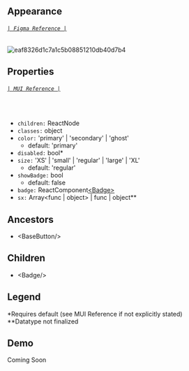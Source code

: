 
<Meta title='Components/IconButton' />

## Appearance
###### [`| Figma Reference |`](https://www.figma.com/file/P38agSWlZGpxD68uQdcRmp/Tarka-kit?node-id=17%3A9771)
![eaf8326d1c7a1c5b08851210db40d7b4](https://user-images.githubusercontent.com/77284270/185224755-a10d5702-1b92-4424-8387-080ab926d735.png)

## Properties
###### [`| MUI Reference |`](https://mui.com/material-ui/api/icon-button/)
<br/>

* `children:` ReactNode
* `classes:` object
* `color:` 'primary' | 'secondary' | 'ghost'
    * default: 'primary'
* `disabled:` bool\*
* `size:` 'XS' | 'small' | 'regular' | 'large' | 'XL'
   * default: 'regular'
* `showBadge:` bool
    * default: false
* `badge:` ReactComponent[&lt;Badge&gt;](https://github.com/tarkalabs/tarka-ui/wiki/Badge)
* `sx:` Array<func | object> | func | object\*\*

## Ancestors
* &lt;<LinkTo kind="Components/BaseButton" target="_blank">BaseButton</LinkTo>/&gt;

## Children
* &lt;<LinkTo kind="Components/Badge" target="_blank">Badge</LinkTo>/&gt; 

## Legend
\*Requires default (see MUI Reference if not explicitly stated)<br/>
\*\*Datatype not finalized

## Demo
<Canvas>
    <Story name='Default'>
        <div>Coming Soon</div>
    </Story>
</Canvas>
